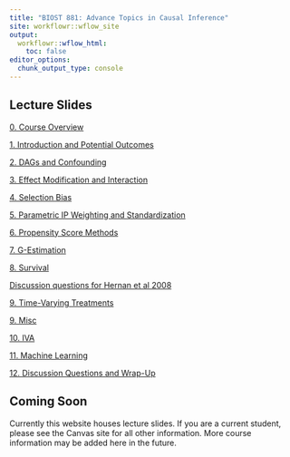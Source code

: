 ```yaml
---
title: "BIOST 881: Advance Topics in Causal Inference"
site: workflowr::wflow_site
output:
  workflowr::wflow_html:
    toc: false
editor_options:
  chunk_output_type: console
---
```


## Lecture Slides

[0. Course Overview](slides/0_course_introduction.html) 

[1. Introduction and Potential Outcomes](slides/1_introduction.html)

[2. DAGs and Confounding](slides/2_dags_confounding.html)

[3. Effect Modification and Interaction](slides/3_effect_modification_interaction.html)

[4. Selection Bias](slides/4_selection_bias.html)

[5. Parametric IP Weighting and Standardization](slides/5_modeling1.html)

[6. Propensity Score Methods](slides/6_propensity_scores.html)

[7. G-Estimation](slides/7_g_estimation.html)

[8. Survival](slides/8_survival.html)

[Discussion questions for Hernan et al 2008](slides/Hernan_et_al_2008.html)

[9. Time-Varying Treatments](slides/9_time_varying_treatment.html)

[9. Misc](slides/9_misc.html)

[10. IVA](slides/10_iva.html)

[11. Machine Learning](slides/11_ml.html)

[12. Discussion Questions and Wrap-Up](slides/12_extra.html)

## Coming Soon

Currently this website houses lecture slides. If you are a current student, please see the Canvas site for all other information. More course information may be added here in the future. 
